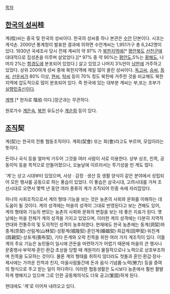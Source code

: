 [[목차]]
== [[한국의 성씨]]桂 ==

계(桂)씨는 중국 및 한국의 성씨이다.
한국의 성씨중 하나 본관은 [[수안]] 단본이다.
시조는 계석손.
2000년 통계청이 발표한 결과에 의하면 수안계씨는 1,951가구 총 6,242명이 있다.
1930년 국세조사 당시 전체 계씨의 약 97% 가 [[북한]]지역에[* [[평안북도]] [[선천군]]에 대대적으로 집성촌을 이루며 살았었다.][* 97% 중 약 90%는 [[평안도]],5%는 [[황해도]], 나머지 2%는 [[함경도]]에 분포되어 있었다.] 살고 있었고 나머지 3%만이 [[남한]]에 거주하고 있었다. 상위 200여개 성씨 중에 북한지역에 제일 많이 쏠린 성씨이다. [[독고]]씨, [[승]]씨, [[동]]씨, [[선우]]씨가 80% 이상, [[현]]씨, [[탁]]씨 등이 70% 정도 북한에 거주한 것을 비교해도 북한지역에 압도적으로 많이 분포되어 있다. 즉 한국에 있는 대부분 계씨는 부,또는 조부가 [[실향민]]출신이다.

[[계백]] [* 한자로 階伯 이다.]장군과는 무관하다.

원로가수 [[계은숙]], [[북한]] 유도선수 [[계순희]] 등이 있다.
== [[조직]]契 ==


계(契)는 한국의 전통 협동조직이다. 계회(契會) 또는 회(會)라고도 부르며, 모임이라는 뜻이다.

돈이나 곡식 등을 얼마씩 거두어 그것을 여러 사람이 서로 이용한다. 상부 상조, 친목, 공동이익 등을 목적으로 만들어졌으나, 오늘날에 이르러서는 투기성을 띤 계도 많다.

'계'는 상고 시대부터 있었으며, 사상 · 감정 · 생산 등 생활 양식이 같은 분야에서 성립되어 모든 행사를 공동으로 하는 풍습이 있었다. 이 풍습은 삼국시대, 고려시대를 거쳐 조선시대로 오면서 몇백 년 동안 여러 종류의 계가 조직되어 민중 속에 자리잡았다.

하나의 사회조직으로서 계의 형태·기능을 보는 것은 농촌의 사회와 문화를 이해하는 데 도움이 될 것이다. 계의 성격에는 마을의 성격이 그대로 반영된다고 보는 견해도 있어, 계의 형태와 기능의 변모는 농촌의 사회와 문화의 변질을 보는 데 좋은 지표가 된다. 옛날에는 마을 전체가 계의 성격을 가지고 있었으며, 이러한 계의 성격에는 다분히 지역적 연대와 전통주의 및 도의적인 성격이 농후하였다. 현재에도 한국 농촌에는 동계(洞契)와 종계(宗契)·산림계(山林契)·성황계(城隍契)·혼인계(婚姻契)·회갑계(回甲契)·위친계(爲親契)·상포계(喪布契), 기타 돈계와 오락 친목을 위한 여러 가지 계조직이 있다. 이들 계의 주요 기능은 농민들이 일시에 큰돈을 마련하기가 어렵기 때문에 마을의 큰 행사나 문중행사·부락제·혼인·환갑·초상을 당할 때 계원끼리 물질적으로나 노력으로 상호부조하며 친목을 도모하는 것이다. 물론 계의 형태를 취하지 않더라도 첫돌과 혼인·환갑·장사·제사에는 가까운 친척과 친지, 마을사람들간에 돈과 음식·기념품·노력(勞力) 등을 증여의 형식으로 주고 받는 일이 허다하다. 이러한 협동생활은 도시보다 농촌에서 훨씬 활발하게 행해지고 있으며 그로 인한 공동체의식도 더욱 공고(鞏固)하게 된다.

현대에도 '계'로 이어져 내려오고 있다.
